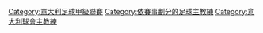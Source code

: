 [[Category:意大利足球甲級聯賽|Category:意大利足球甲級聯賽]]
[[Category:依賽事劃分的足球主教練|Category:依賽事劃分的足球主教練]]
[[Category:意大利球會主教練|Category:意大利球會主教練]]